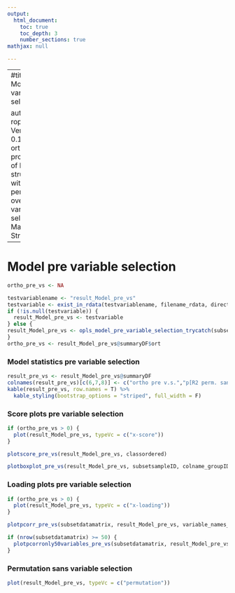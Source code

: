 ---
output:
  html_document:
    toc: true
    toc_depth: 3
    number_sections: true
mathjax: null

---

---
#title: |
#    | Model pre variable selection
    
author: |
    | roplspvs: Version 0.16.0
    | R orthogonal projections of latent structures with permutation over variable selection
    | Marika Strom
---

# Model pre variable selection


```{R Model0}

ortho_pre_vs <- NA

testvariablename <- "result_Model_pre_vs"
testvariable <- exist_in_rdata(testvariablename, filename_rdata, directory_output_reports, directory_and_filename_rdata)
if (!is.null(testvariable)) {
  result_Model_pre_vs <- testvariable
} else {
result_Model_pre_vs <- opls_model_pre_variable_selection_trycatch(subsetdatamatrix,ortho_pre_vs,classordered, printoptmodel="none",plotoptmodel="none", max_no_of_ortho_pre_vs, no_permutations_sans_vs)
}
ortho_pre_vs <- result_Model_pre_vs@summaryDF$ort
```
### Model statistics pre variable selection

```{R plot model pre vs model0}
result_pre_vs <- result_Model_pre_vs@summaryDF
colnames(result_pre_vs)[c(6,7,8)] <- c("ortho pre v.s.","p[R2 perm. sans. v.s.]","p[Q2 perm. sans. v.s.]")
kable(result_pre_vs, row.names = T) %>%
  kable_styling(bootstrap_options = "striped", full_width = F)
```



### Score plots pre variable selection

```{R plot score model0}

if (ortho_pre_vs > 0) {
  plot(result_Model_pre_vs, typeVc = c("x-score"))
}

plotscore_pre_vs(result_Model_pre_vs, classordered)

plotboxplot_pre_vs(result_Model_pre_vs, subsetsampleID, colname_groupID, classordered)
```

### Loading plots pre variable selection

```{R plot loading model0}

if (ortho_pre_vs > 0) {
  plot(result_Model_pre_vs, typeVc = c("x-loading"))
}

plotpcorr_pre_vs(subsetdatamatrix, result_Model_pre_vs, variable_names_length, variable_names_position)

if (nrow(subsetdatamatrix) >= 50) {
  plotpcorronly50variables_pre_vs(subsetdatamatrix, result_Model_pre_vs, variable_names_length, variable_names_position)
}
```

### Permutation sans variable selection

```{R plot perm sans vs model0}

plot(result_Model_pre_vs, typeVc = c("permutation"))
```

